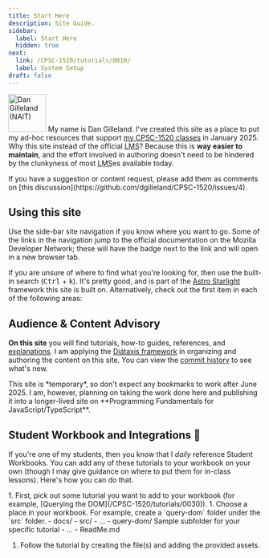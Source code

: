 ```yaml
---
title: Start Here
description: Site Guide.
sidebar:
  label: Start Here
  hidden: true
next:
  link: /CPSC-1520/tutorials/0010/
  label: System Setup
draft: false
---
```



<Image src={dg} alt="Dan Gilleland (NAIT)" class="float-end" width="75" /> My name is Dan Gilleland. I've created this site as a place to put my ad-hoc resources that support [my CPSC-1520 classes](#audience--content-advisory) in January 2025. Why this site instead of the official <abbr title="Learning Management System">LMS</abbr>? Because this is **way easier to maintain**, and the effort involved in authoring doesn't need to be hindered by the clunkyness of most <abbr title="Learning Management System">LMS</abbr>es available today.

<Aside type="tip" title="Contributions">
If you have a suggestion or content request, please add them as comments on [this discussion](https://github.com/dgilleland/CPSC-1520/issues/4).
</Aside>

## Using this site

Use the side-bar site navigation if you know where you want to go. Some of the links in the navigation jump to the official documentation on the Mozilla Developer Network; these will have the <Badge text="MDN" size="small" variant="note" /> badge next to the link and will open in a new browser tab.

If you are unsure of where to find what you're looking for, then use the built-in search (<kbd>Ctrl</kbd> + <kbd>k</kbd>). It's pretty good, and is part of the [Astro Starlight](https://starlight.astro.build) framework this site is built on. Alternatively, check out the first item in each of the following areas:

<CardGrid>
  <LinkCard title="Your First Tutorial" href="/CPSC-1520/tutorials/0030/" />
  <LinkCard title="How-To Guides" href="/CPSC-1520/0010/" />
  <LinkCard title="Explanations" href="/CPSC-1520/explanations/0010/" />
  <LinkCard title="References" href="/CPSC-1520/reference/0000/" />
</CardGrid>

## Audience & Content Advisory

**On this site** you will find tutorials, how-to guides, references, and [explanations](/CPSC-1520/explanations/0000). I am applying the [Diátaxis framework](https://diataxis.fr/start-here/#the-four-kinds-of-documentation) in organizing and authoring the content on this site. You can view the [commit history](https://github.com/dgilleland/CPSC-1520/commits/main/) to see what's new.

<Aside type="caution">
This site is *temporary*, so don't expect any bookmarks to work after June 2025. I am, however, planning on taking the work done here and publishing it into a longer-lived site on **Programming Fundamentals for JavaScript/TypeScript**.
</Aside>

## Student Workbook and Integrations 💯

If you're one of my students, then you know that I *daily* reference Student Workbooks. You can add any of these tutorials to your workbook on your own (though I may give guidance on where to put them for in-class lessons). Here's how you can do that.

<Steps>
1. First, pick out some tutorial you want to add to your workbook (for example, [Querying the DOM](/CPSC-1520/tutorials/0030)).
1. Choose a place in your workbook. For example, create a `query-dom` folder under the `src` folder.

   <FileTree>
   - docs/
   - src/
     - ...
     - query-dom/ Sample subfolder for your specific tutorial
     - ...
   - ReadMe.md
   </FileTree>

1. Follow the tutorial by creating the file(s) and adding the provided assets.
</Steps>
